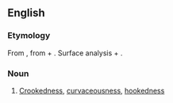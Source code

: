 ==English==

===Etymology===
From {{bor|en|la|aduncitās||hookedness}}, from {{m|en|aduncus}} + {{m|en|-itās}}. Surface analysis {{m|en|adunc}} + {{af|en|-ity}}.

===Noun===
{{en-noun|-}}

# [[crookedness|Crookedness]], [[curvaceousness]], [[hookedness]]